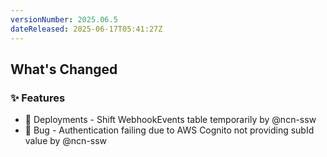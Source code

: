```yaml
---
versionNumber: 2025.06.5
dateReleased: 2025-06-17T05:41:27Z
---
```




## What's Changed
### ✨ Features
* 🔨 Deployments - Shift WebhookEvents table temporarily by @ncn-ssw
* 🐛 Bug - Authentication failing due to AWS Cognito not providing subId value by @ncn-ssw




